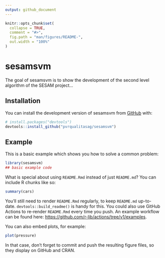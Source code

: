 ```yaml
---
output: github_document
---
```


<!-- README.md is generated from README.Rmd. Please edit that file -->

```r
knitr::opts_chunk$set(
  collapse = TRUE,
  comment = "#>",
  fig.path = "man/figures/README-",
  out.width = "100%"
)
```

# sesamsvm

<!-- badges: start -->
<!-- badges: end -->

The goal of sesamsvm is to show the development of the second level algorithm of the SESAM project...

## Installation

You can install the development version of sesamsvm from [GitHub](https://github.com/) with:

``` r
# install.packages("devtools")
devtools::install_github("pvrqualitasag/sesamsvm")
```

## Example

This is a basic example which shows you how to solve a common problem:

```r
library(sesamsvm)
## basic example code
```

What is special about using `README.Rmd` instead of just `README.md`? You can include R chunks like so:

```r
summary(cars)
```

You'll still need to render `README.Rmd` regularly, to keep `README.md` up-to-date. `devtools::build_readme()` is handy for this. You could also use GitHub Actions to re-render `README.Rmd` every time you push. An example workflow can be found here: <https://github.com/r-lib/actions/tree/v1/examples>.

You can also embed plots, for example:

```r
plot(pressure)
```

In that case, don't forget to commit and push the resulting figure files, so they display on GitHub and CRAN.
